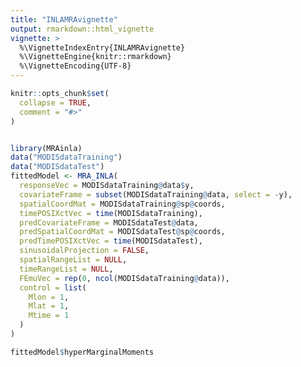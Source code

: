 ```yaml
---
title: "INLAMRAvignette"
output: rmarkdown::html_vignette
vignette: >
  %\VignetteIndexEntry{INLAMRAvignette}
  %\VignetteEngine{knitr::rmarkdown}
  %\VignetteEncoding{UTF-8}
---
```


```r
knitr::opts_chunk$set(
  collapse = TRUE,
  comment = "#>"
)
```

```r
```

```r
library(MRAinla)
data("MODISdataTraining")
data("MODISdataTest")
fittedModel <- MRA_INLA(
  responseVec = MODISdataTraining@data$y,
  covariateFrame = subset(MODISdataTraining@data, select = -y),
  spatialCoordMat = MODISdataTraining@sp@coords,
  timePOSIXctVec = time(MODISdataTraining),
  predCovariateFrame = MODISdataTest@data,
  predSpatialCoordMat = MODISdataTest@sp@coords,
  predTimePOSIXctVec = time(MODISdataTest),
  sinusoidalProjection = FALSE,
  spatialRangeList = NULL, 
  timeRangeList = NULL, 
  FEmuVec = rep(0, ncol(MODISdataTraining@data)),
  control = list(
    Mlon = 1,
    Mlat = 1,
    Mtime = 1
  )
)

fittedModel$hyperMarginalMoments
```
